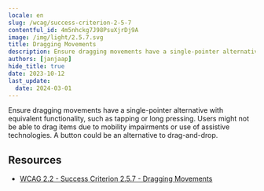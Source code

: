 ```yaml
---
locale: en
slug: /wcag/success-criterion-2-5-7
contentful_id: 4m5nhckg7J98PsuXjrDj9A
image: /img/light/2.5.7.svg
title: Dragging Movements
description: Ensure dragging movements have a single-pointer alternative with equivalent functionality. Users might not be able to drag items due to mobility impairments or adapted input devices. 
authors: [janjaap]
hide_title: true
date: 2023-10-12
last_update:
  date: 2024-03-01
---
```


<Hero
  title="Dragging Movements"
  imageSrc="/img/light/2.5.7.svg"
  alt="WCAG 2.5.7 - Logo"
  prefix="Success Criterion 2.5.7"
  suffix="Level AA"
/>

Ensure dragging movements have a single-pointer alternative with equivalent functionality, such as tapping or long pressing. Users might not be able to drag items due to mobility impairments or use of assistive technologies. A button could be an alternative to drag-and-drop.

## Resources

- [WCAG 2.2 - Success Criterion 2.5.7 - Dragging Movements](https://www.w3.org/TR/WCAG22/#dragging-movements)
